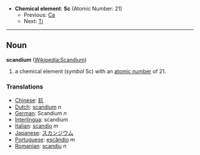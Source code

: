 *'''Chemical element''': '''Sc''' (Atomic Number: 21)
**Previous: [[Calcium|Ca]]
**Next: [[Titanium|Ti]]
----
== Noun ==
'''scandium''' ([[en:Scandium|Wikipedia:Scandium]])

# a chemical element (''symbol'' Sc) with an [[atomic number]] of 21.

===Translations===
*[[Chinese]]: [[鈧]]
*[[Dutch]]: [[scandium]] ''n''
*[[German]]: Scandium ''n''
*[[Interlingua]]: scandium
*[[Italian]]: [[scandio]] ''m''
*[[Japanese]]: [[スカンジウム]]
*[[Portuguese]]: [[escândio]] ''m''
*[[Romanian]]: [[scandiu]] ''n''
